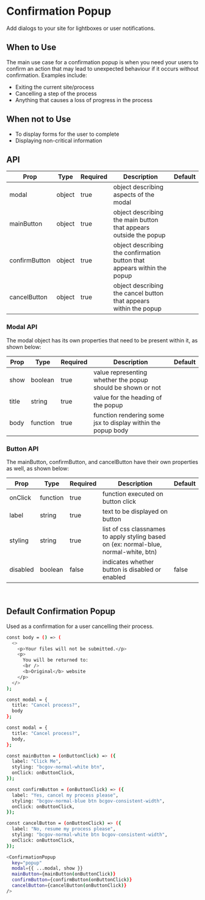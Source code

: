 
<Meta title="ConfirmationPopup" component={ConfirmationPopup} />

# Confirmation Popup

Add dialogs to your site for lightboxes or user notifications.

## When to Use

The main use case for a confirmation popup is when you need your users to confirm
an action that may lead to unexpected behaviour if it occurs without confirmation. Examples include:

- Exiting the current site/process
- Cancelling a step of the process
- Anything that causes a loss of progress in the process

## When not to Use

- To display forms for the user to complete
- Displaying non-critical information

## API

| Prop          | Type   | Required | Description                                                             | Default |
| ------------- | ------ | -------- | ----------------------------------------------------------------------- | ------- |
| modal         | object | true     | object describing aspects of the modal                                  |         |
| mainButton    | object | true     | object describing the main button that appears outside the popup        |         |
| confirmButton | object | true     | object describing the confirmation button that appears within the popup |         |
| cancelButton  | object | true     | object describing the cancel button that appears within the popup       |         |

### Modal API

The modal object has its own properties that need to be present within it, as shown below:

| Prop  | Type     | Required | Description                                                  | Default |
| ----- | -------- | -------- | ------------------------------------------------------------ | ------- |
| show  | boolean  | true     | value representing whether the popup should be shown or not  |         |
| title | string   | true     | value for the heading of the popup                           |         |
| body  | function | true     | function rendering some jsx to display within the popup body |         |

### Button API

The mainButton, confirmButton, and cancelButton have their own properties as well, as shown below:

| Prop     | Type     | Required | Description                                                                           | Default |
| -------- | -------- | -------- | ------------------------------------------------------------------------------------- | ------- |
| onClick  | function | true     | function executed on button click                                                     |         |
| label    | string   | true     | text to be displayed on button                                                        |         |
| styling  | string   | true     | list of css classnames to apply styling based on (ex: normal-blue, normal-white, btn) |         |
| disabled | boolean  | false    | indicates whether button is disabled or enabled                                       | false   |

<br />

## Default Confirmation Popup

Used as a confirmation for a user cancelling their process.

<Story name="Default" id="confirmation-popup--default"></Story>

```bash
const body = () => (
  <>
    <p>Your files will not be submitted.</p>
    <p>
      You will be returned to:
      <br />
      <b>Original</b> website
    </p>
  </>
);

const modal = {
  title: "Cancel process?",
  body
};

const modal = {
  title: "Cancel process?",
  body,
};

const mainButton = (onButtonClick) => ({
  label: "Click Me",
  styling: "bcgov-normal-white btn",
  onClick: onButtonClick,
});

const confirmButton = (onButtonClick) => ({
  label: "Yes, cancel my process please",
  styling: "bcgov-normal-blue btn bcgov-consistent-width",
  onClick: onButtonClick,
});

const cancelButton = (onButtonClick) => ({
  label: "No, resume my process please",
  styling: "bcgov-normal-white btn bcgov-consistent-width",
  onClick: onButtonClick,
});

<ConfirmationPopup
  key="popup"
  modal={{ ...modal, show }}
  mainButton={mainButton(onButtonClick)}
  confirmButton={confirmButton(onButtonClick)}
  cancelButton={cancelButton(onButtonClick)}
/>
```
